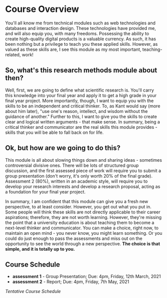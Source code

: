 
# Course Overview

You'll all know me from technical modules such as web technologies and databases and interaction design. These technologies have provided me, and will also equip you, with many freedoms. Possessing the ability to create high-quality digital products is a valuable currency. As such, it has been nothing but a privilege to teach you these applied skills. However, as valued as these skills are, I see this module as my most important, teaching-related, work!

## So, what's this research methods module about then?

Well, first, we are going to define what scientific research is. You'll carry this knowledge into your final year and apply it to get a high grade in your final year project. More importantly, though, I want to equip you with the skills to be an independent and critical thinker. To, as Kant would say (more about him later), "use one's reason, intellect, and wisdom without the guidance of another." Further to this, I want to give you the skills to create clear and logical written arguments - that make sense. In summary, being a critical thinker and communicator are the real skills this module provides - skills that you will be able to fall back on for life.

## Ok, but how are we going to do this?

This module is all about slowing things down and sharing ideas - sometimes controversial divisive ones. There will be lots of structured group discussion, and the first assessed piece of work will require you to submit a group presentation (don't worry, it's only worth 20% of the final grade). Assessment 2 (80%), written in an academic style, will require you to develop your research interests and develop a research proposal, acting as a foundation for your final year project.

In summary, I am confident that this module can give you a fresh new perspective, to at least consider. However, you get out what you put in. Some people will think these skills are not directly applicable to their career aspirations; therefore, they are not worth learning. However, they're missing the point that a university education is about teaching them to become a next-level thinker and communicator. You can make a choice, right now, to maintain an open mind - you never know, you might learn something. Or you could do just enough to pass the assessments and miss out on the opportunity to see the world through a new perspective. **The choice is that simple, and it is totally up to you.**

## Course Schedule

- **assessment 1** - Group Presentation; Due: 4pm, Friday, 12th March, 2021
- **assessment 2** - Report; Due: 4pm, Friday, 7th May, 2021

<Schedule />

<em> Tentative Course Schedule </em>

